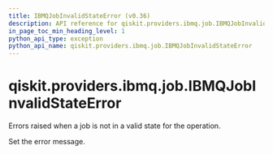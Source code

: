 ```yaml
---
title: IBMQJobInvalidStateError (v0.36)
description: API reference for qiskit.providers.ibmq.job.IBMQJobInvalidStateError in qiskit v0.36
in_page_toc_min_heading_level: 1
python_api_type: exception
python_api_name: qiskit.providers.ibmq.job.IBMQJobInvalidStateError
---
```


<span id="qiskit-providers-ibmq-job-ibmqjobinvalidstateerror" />

# qiskit.providers.ibmq.job.IBMQJobInvalidStateError

<Class id="qiskit.providers.ibmq.job.IBMQJobInvalidStateError" isDedicatedPage={true} github="https://github.com/qiskit/qiskit-ibmq-provider/tree/stable/0.19/qiskit/providers/ibmq/job/exceptions.py" signature="IBMQJobInvalidStateError(*message)" modifiers="exception">
  Errors raised when a job is not in a valid state for the operation.

  Set the error message.
</Class>

